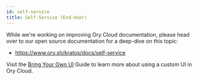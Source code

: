 ```yaml
---
id: self-service
title: Self-Service (End-User)
---
```


While we're working on improving Ory Cloud documentation, please head over to our open source documentation for a deep-dive on
this topic:

- https://www.ory.sh/kratos/docs/self-service

Visit the [Bring Your Own UI](https://www.ory.sh/docs/guides/bring-your-user-interface) Guide to learn more about using a custom
UI in Ory Cloud.
